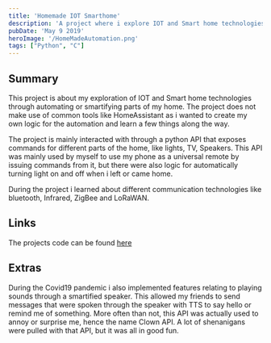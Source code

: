 ```yaml
---
title: 'Homemade IOT Smarthome'
description: 'A project where i explore IOT and Smart home technologies to automate my home.'
pubDate: 'May 9 2019'
heroImage: '/HomeMadeAutomation.png'
tags: ["Python", "C"]
---
```


## Summary

This project is about my exploration of IOT and Smart home technologies through automating or smartifying parts of my home.
The project does not make use of common tools like HomeAssistant as i wanted to create my own logic for the automation and learn a few things along the way. 

The project is mainly interacted with through a python API that exposes commands for different parts of the home, like lights, TV, Speakers.
This API was mainly used by myself to use my phone as a universal remote by issuing commands from it, but there were also logic for automatically turning light on and off when i left or came home.

During the project i learned about different communication technologies like bluetooth, Infrared, ZigBee and LoRaWAN.

## Links
The projects code can be found [here](https://github.com/madswolf/ClownAPI)

## Extras
During the Covid19 pandemic i also implemented features relating to playing sounds through a smartified speaker.
This allowed my friends to send messages that were spoken through the speaker with TTS to say hello or remind me of something.
More often than not, this API was actually used to annoy or surprise me, hence the name Clown API. 
A lot of shenanigans were pulled with that API, but it was all in good fun.